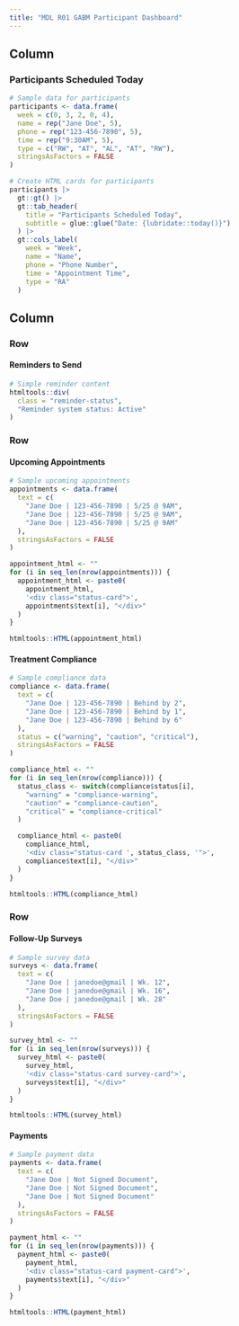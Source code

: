 ```yaml
---
title: "MDL R01 GABM Participant Dashboard"
---
```


## Column {width=30%}

### Participants Scheduled Today

```r
# Sample data for participants
participants <- data.frame(
  week = c(0, 3, 2, 0, 4),
  name = rep("Jane Doe", 5),
  phone = rep("123-456-7890", 5),
  time = rep("9:30AM", 5),
  type = c("RW", "AT", "AL", "AT", "RW"),
  stringsAsFactors = FALSE
)

# Create HTML cards for participants
participants |>
  gt::gt() |>
  gt::tab_header(
    title = "Participants Scheduled Today",
    subtitle = glue::glue("Date: {lubridate::today()}")
  ) |>
  gt::cols_label(
    week = "Week",
    name = "Name",
    phone = "Phone Number",
    time = "Appointment Time",
    type = "RA"
  )
```

## Column {width=70%}

### Row {height=15%}

#### Reminders to Send

```r
# Simple reminder content
htmltools::div(
  class = "reminder-status",
  "Reminder system status: Active"
)
```

### Row {height=42.5%}

#### Upcoming Appointments

```r
# Sample upcoming appointments
appointments <- data.frame(
  text = c(
    "Jane Doe | 123-456-7890 | 5/25 @ 9AM",
    "Jane Doe | 123-456-7890 | 5/25 @ 9AM",
    "Jane Doe | 123-456-7890 | 5/25 @ 9AM"
  ),
  stringsAsFactors = FALSE
)

appointment_html <- ""
for (i in seq_len(nrow(appointments))) {
  appointment_html <- paste0(
    appointment_html,
    '<div class="status-card">',
    appointments$text[i], "</div>"
  )
}

htmltools::HTML(appointment_html)
```

#### Treatment Compliance

```r
# Sample compliance data
compliance <- data.frame(
  text = c(
    "Jane Doe | 123-456-7890 | Behind by 2",
    "Jane Doe | 123-456-7890 | Behind by 1",
    "Jane Doe | 123-456-7890 | Behind by 6"
  ),
  status = c("warning", "caution", "critical"),
  stringsAsFactors = FALSE
)

compliance_html <- ""
for (i in seq_len(nrow(compliance))) {
  status_class <- switch(compliance$status[i],
    "warning" = "compliance-warning",
    "caution" = "compliance-caution",
    "critical" = "compliance-critical"
  )

  compliance_html <- paste0(
    compliance_html,
    '<div class="status-card ', status_class, '">',
    compliance$text[i], "</div>"
  )
}

htmltools::HTML(compliance_html)
```

### Row {height=42.5%}

#### Follow-Up Surveys

```r
# Sample survey data
surveys <- data.frame(
  text = c(
    "Jane Doe | janedoe@gmail | Wk. 12",
    "Jane Doe | janedoe@gmail | Wk. 16",
    "Jane Doe | janedoe@gmail | Wk. 28"
  ),
  stringsAsFactors = FALSE
)

survey_html <- ""
for (i in seq_len(nrow(surveys))) {
  survey_html <- paste0(
    survey_html,
    '<div class="status-card survey-card">',
    surveys$text[i], "</div>"
  )
}

htmltools::HTML(survey_html)
```

#### Payments

```r
# Sample payment data
payments <- data.frame(
  text = c(
    "Jane Doe | Not Signed Document",
    "Jane Doe | Not Signed Document",
    "Jane Doe | Not Signed Document"
  ),
  stringsAsFactors = FALSE
)

payment_html <- ""
for (i in seq_len(nrow(payments))) {
  payment_html <- paste0(
    payment_html,
    '<div class="status-card payment-card">',
    payments$text[i], "</div>"
  )
}

htmltools::HTML(payment_html)
```

